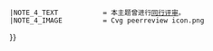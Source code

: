{{WPBannerMeta
|PROJECT             = 土耳其
 |BANNER_NAME        = Template:WikiProject Turkey
 |substcheck         = <includeonly>{{subst:</includeonly><includeonly>substcheck}}</includeonly>
 |small              = {{{small|}}}
 |category           = {{{category|¬}}}
|category_trad       = yes
 |listas             = {{{listas|}}}
|IMAGE_LEFT          = WikiProject-Turkey-Logo.svg
|MAIN_ARTICLE        = [[土耳其]]以及{{le|土耳其相关条目索引|Index of Turkey-related articles|相关话题}}
|QUALITY_SCALE       = extended
 |class              = {{{class|}}}
 |auto               = {{{auto|}}}
 |importance         = {{{importance|}}}
|ASSESSMENT_LINK         = 
|PORTAL                  = 土耳其
|PORTAL_IMG              = Flag_of_Turkey.svg
|COMMENTS                = yes
 |COMMENTS_CAT           =含有評論頁的土耳其条目
 |COMMENTS_FORCE         = yes
 |BOTTOM_TEXT            = <div style="background:#f0d36f;text-align:center">'''此評級可能僅依據专题质量标准所標示，歡迎提出修改、共識討論及重評。'''</div>
|attention              = {{{attention|}}}
 |ATTENTION_CAT         = 需要關注的土耳其条目
|note 1                 = {{{ref|}}}
 |NOTE_1_TEXT           = 根據標記，本條目需要補充更多來源以供查證。
 |NOTE_1_IMAGE          = Question book-4.svg
 |NOTE_1_CAT            = 需要補充來源的土耳其条目
|note 2                 = {{{photo|}}}
 |NOTE_2_TEXT           = 根據標記，本條目需要添加圖片以提升條目品質。
 |NOTE_2_IMAGE          = Gnome-image-x-generic.svg
 |NOTE_2_CAT            = 需要添加圖片的土耳其条目
|note 3                 = {{{problem|}}}
 |NOTE_3_TEXT           = 根據標記，本條目需要處理編輯上的問題。
 |NOTE_3_IMAGE          = Broom icon.svg
 |NOTE_3_CAT            = 需要處理問題的土耳其条目
|infobox                = {{{needs-infobox|}}}
 |INFOBOX_CAT           = 需要信息框的土耳其条目
|note 4                 = {{#ifexist:Wikipedia:同行评审/{{BASEPAGENAME}}|yes|}}
 |NOTE_4_TEXT           = 本主题曾进行[[Wikipedia:同行评审/{{BASEPAGENAME}}|同行评审]]。
 |NOTE_4_IMAGE          = Cvg peerreview icon.png
}}<noinclude>
{{documentation}}
</noinclude>